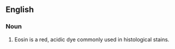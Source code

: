 ==English==

===Noun===
{{en-noun}}

# Eosin is a red, acidic dye commonly used in histological stains.